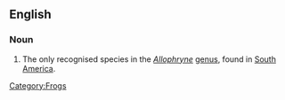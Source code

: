 ==English==
{{wikipedia}}
=== Noun ===
{{en-noun|sg=[[Tukeit Hill]] [[frog]]}}

# The only recognised species in the ''[[Allophryne ]]'' [[genus]], found in [[South America]].


[[Category:Frogs]]